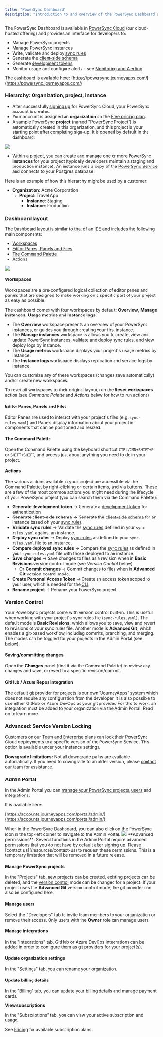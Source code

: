 ```yaml
---
title: "PowerSync Dashboard"
description: "Introduction to and overview of the PowerSync Dashboard and Admin Portal"
---
```


The PowerSync Dashboard is available in [PowerSync Cloud](https://www.powersync.com/pricing) (our cloud-hosted offering) and provides an interface for developers to:

* Manage PowerSync projects
* Manage PowerSync instances
* Write, validate and deploy [sync rules](/usage/sync-rules)
* Generate the [client-side schema](/installation/client-side-setup/define-your-schema)
* Generate [development tokens](/installation/authentication-setup/development-tokens)
* Monitor usage and configure alerts - see [Monitoring and Alerting](/usage/tools/monitoring-and-alerting)

The dashboard is available here: [https://powersync.journeyapps.com/](https://powersync.journeyapps.com/)

### Hierarchy: Organization, project, instance

* After successfully [signing up](https://accounts.journeyapps.com/portal/powersync-signup?s=docs) for PowerSync Cloud, your PowerSync account is created.
* Your account is assigned an **organization** on the [Free pricing plan](https://www.powersync.com/pricing). 
* A sample PowerSync **project** (named "PowerSync Project") is automatically created in this organization, and this project is your starting point after completing sign-up. It is opened by default in the dashboard:

<Frame caption="PowerSync dashboard">
   <img src="/images/usage/tools/dashboard-overview.png"/>
</Frame>

* Within a project, you can create and manage one or more PowerSync **instances** for your project (typically developers maintain a staging and production instance). An instance runs a copy of the [PowerSync Service](/architecture/powersync-service) and connects to your Postgres database.

Here is an example of how this hierarchy might be used by a customer:

* **Organization**: Acme Corporation
   * **Project**: Travel App
      * **Instance**: Staging
      * **Instance**: Production

### Dashboard layout

The Dashboard layout is similar to that of an IDE and includes the following main components:

* [Workspaces](/usage/tools/powersync-dashboard#workspaces)
* [Editor Panes, Panels and Files](/usage/tools/powersync-dashboard#editor-panes-panels-and-files)
* [The Command Palette](/usage/tools/powersync-dashboard#the-command-palette)
* [Actions](/usage/tools/powersync-dashboard#actions)

<Frame caption="Dashboard components">
   <img src="/images/usage/tools/dashboard-components.png"/>
</Frame>

#### Workspaces

Workspaces are a pre-configured logical collection of editor panes and panels that are designed to make working on a specific part of your project as easy as possible.

The dashboard comes with four workspaces by default: **Overview**, **Manage instances**, **Usage metrics** and **Instance logs**.

* The **Overview** workspace presents an overview of your PowerSync instances, or guides you through creating your first instance.
* The **Manage instances** workspace is allows you to create, view and update PowerSync instances, validate and deploy sync rules, and view deploy logs by instance.
* The **Usage metrics** workspace displays your project's usage metrics by instance.
* The **Instance logs** workspace displays replication and service logs by instance.

You can customize any of these workspaces (changes save automatically) and/or create new workspaces.

To reset all workspaces to their original layout, run the **Reset workspaces** action (see _Command Palette_ and _Actions_ below for how to run actions)

#### Editor Panes, Panels and Files

Editor Panes are used to interact with your project's files (e.g. `sync-rules.yaml`) and Panels display information about your project in components that can be positioned and resized.

#### The Command Palette

Open the Command Palette using the keyboard shortcut `CTRL/CMD+SHIFT+P` or `SHIFT+SHIFT`, and access just about anything you need to do in your project.

#### Actions

The various actions available in your project are accessible via the Command Palette, by right-clicking on certain items, and via buttons. These are a few of the most common actions you might need during the lifecycle of your PowerSync project (you can search them via the Command Palette):

* **Generate development token** \-> Generate a [development token](/installation/authentication-setup/development-tokens) for authentication
* **Generate client-side schema** \-> Generate the [client-side schema](/installation/client-side-setup/define-your-schema) for an instance based off your [sync rules](/usage/sync-rules).
* **Validate sync rules** \-> Validate the [sync rules](/usage/sync-rules) defined in your `sync-rules.yaml` against an instance.
* **Deploy sync rules** \-> Deploy [sync rules](/usage/sync-rules) as defined in your `sync-rules.yaml` file to an instance.
* **Compare deployed sync rules** \-> Compare the [sync rules](/usage/sync-rules) as defined in your `sync-rules.yaml` file with those deployed to an instance.
* **Save changes** \-> Save changes to files as a revision when in **Basic Revisions** version control mode (see _Version Control_ below)
   * Or **Commit changes** \-> Commit changes to files when in **Advanced Git** version control mode.
* **Create Personal Access Token** \-> Create an access token scoped to your user, which is needed for the [CLI](/usage/tools/cli).
* **Rename project** \-> Rename your PowerSync project.

### Version Control

Your PowerSync projects come with version control built-in. This is useful when working with your project's sync rules file (`sync-rules.yaml`). The default mode is **Basic Revisions**, which allows you to save, view and revert to revisions of your sync rules file. Another mode is **Advanced Git**, which enables a git-based workflow, including commits, branching, and merging. The modes can be toggled for your projects in the Admin Portal (see [below](/usage/tools/powersync-dashboard#admin-portal)).

#### Saving/committing changes

Open the **Changes** panel (find it via the Command Palette) to review any changes and save, or revert to a specific revision/commit.

#### GitHub / Azure Repos integration

The default git provider for projects is our own "JourneyApps" system which does not require any configuration from the developer. It is also possible to use either GitHub or Azure DevOps as your git provider. For this to work, an integration must be added to your organization via the Admin Portal. Read on to learn more.

### Advanced: Service Version Locking

Customers on our [Team and Enterprise plans](https://www.powersync.com/pricing) can lock their PowerSync Cloud deployments to a specific version of the PowerSync Service. This option is available under your instance settings. 

**Downgrade limitations:** Not all downgrade paths are available automatically. If you need to downgrade to an older version, please [contact our team](/resources/contact-us) for assistance.

### Admin Portal

In the Admin Portal you can [manage your PowerSync projects](/usage/tools/powersync-dashboard#manage-powersync-projects), [users](/usage/tools/powersync-dashboard#manage-users) and [integrations](/usage/tools/powersync-dashboard#manage-integrations).

It is available here:

[https://accounts.journeyapps.com/portal/admin/](https://accounts.journeyapps.com/portal/admin/)

<Info>
   When in the PowerSync Dashboard, you can also click on the PowerSync icon in the top-left corner to navigate to the Admin Portal.
</Info>

<Frame caption="Admin Portal">
   <img src="/images/usage/tools/admin-portal.avif"/>
</Frame>


<Info>
   **Advanced permissions**: Several functions in the Admin Portal require advanced permissions that you do not have by default after signing up. Please [contact us](/resources/contact-us) to request these permissions. This is a temporary limitation that will be removed in a future release.
</Info>

#### Manage PowerSync projects

In the "Projects" tab, new projects can be created, existing projects can be deleted, and the [version control](/usage/tools/powersync-dashboard#version-control) mode can be changed for a project. If your project uses the **Advanced Git** version control mode, the git provider can also be configured here.

#### Manage users

Select the "Developers" tab to invite team members to your organization or remove their access. Only users with the **Owner** role can manage users.

#### Manage integrations

In the "Integrations" tab, [GitHub or Azure DevOps integrations](/usage/tools/powersync-dashboard#github-azure-repos-integration) can be added in order to configure them as git providers for your project(s).

#### Update organization settings

In the "Settings" tab, you can rename your organization.

#### Update billing details

In the "Billing" tab, you can update your billing details and manage payment cards.

**View subscriptions**

In the "Subscriptions" tab, you can view your active subscription and usage.

See [Pricing](https://www.powersync.co/pricing) for available subscription plans.

